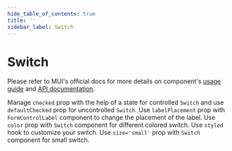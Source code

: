 ```yaml
---
hide_table_of_contents: true
title: ''
sidebar_label: Switch
---
```




<h1 className='!m-0'>Switch</h1>

<div className='template-bg-color' />

Please refer to MUI's official docs for more details on component's [usage guide](https://mui.com/material-ui/react-switch/) and [API documentation](https://mui.com/material-ui/react-switch/#api).

<Grid container spacing={6}>
  <Grid item xs={12}>
    <CardSnippet
      title='Basic Switches'
      code={SourceCodeSwitchBasic}
    >
      <SwitchBasic />
    </CardSnippet>
  </Grid>
  <Grid item xs={12} md={6}>
    <CardSnippet
      title='Controlled and Uncontrolled'
      code={SourceCodeSwitchControlledUncontrolled}
    >
      <Typography className='mbe-2'>
        Manage <code>checked</code> prop with the help of a state for controlled <code>Switch</code> and use <code>defaultChecked</code> prop for uncontrolled <code>Switch</code>.
      </Typography>
      <SwitchControlledUncontrolled />
    </CardSnippet>
  </Grid>
  <Grid item xs={12} md={6}>
    <CardSnippet
      title='Label Placement'
      code={SourceCodeSwitchLabelPlacement}
    >
      <Typography className='mbe-2'>
        Use <code>labelPlacement</code> prop with <code>FormControlLabel</code> component to change the placement of the label.
      </Typography>
      <SwitchLabelPlacement />
    </CardSnippet>
  </Grid>
  <Grid item xs={12} md={6}>
    <CardSnippet
      title='Colors'
      code={SourceCodeSwitchColors}
    >
      <Typography className='mbe-2'>
        Use <code>color</code> prop with <code>Switch</code> component for different colored switch.
      </Typography>
      <SwitchColors />
    </CardSnippet>
  </Grid>
  <Grid item xs={12} md={6}>
    <CardSnippet
      title='Customized Switch'
      code={SourceCodeSwitchCustomized}
    >
      <Typography className='mbe-4'>
        Use <code>styled</code> hook to customize your switch.
      </Typography>
      <SwitchCustomized />
    </CardSnippet>
  </Grid>
  <Grid item xs={12} md={6}>
    <CardSnippet
      title='Sizes'
      code={SourceCodeSwitchSizes}
    >
      <Typography className='mbe-2'>
        Use <code>size='small'</code> prop with <code>Switch</code> component for small switch.
      </Typography>
      <SwitchSizes />
    </CardSnippet>
  </Grid>
  <Grid item xs={12} md={6}>
    <CardSnippet
      title='Standalone Switch'
      code={SourceCodeSwitchStandalone}
    >
      <SwitchStandalone />
    </CardSnippet>
  </Grid>
</Grid>